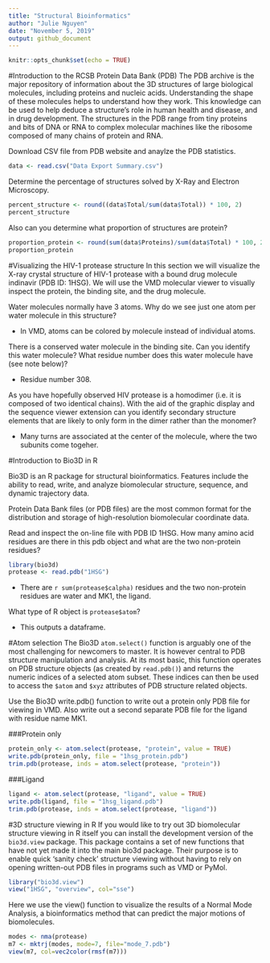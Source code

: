 ```yaml
---
title: "Structural Bioinformatics"
author: "Julie Nguyen"
date: "November 5, 2019"
output: github_document
---
```


```r
knitr::opts_chunk$set(echo = TRUE)
```

#Introduction to the RCSB Protein Data Bank (PDB)
The PDB archive is the major repository of information about the 3D structures of large
biological molecules, including proteins and nucleic acids. Understanding the shape of these
molecules helps to understand how they work. This knowledge can be used to help deduce a
structure's role in human health and disease, and in drug development. The structures in the
PDB range from tiny proteins and bits of DNA or RNA to complex molecular machines like the
ribosome composed of many chains of protein and RNA. 

Download CSV file from PDB website and anaylze the PDB statistics.
```r
data <- read.csv("Data Export Summary.csv")
```

Determine the percentage of structures solved by X-Ray and Electron Microscopy.
```r
percent_structure <- round((data$Total/sum(data$Total)) * 100, 2)
percent_structure
```

Also can you determine what proportion of structures are protein?
```r
proportion_protein <- round(sum(data$Proteins)/sum(data$Total) * 100, 2)
proportion_protein
```

#Visualizing the HIV-1 protease structure
In this section we will visualize the X-ray crystal structure of HIV-1 protease with a bound drug molecule indinavir (PDB ID: 1HSG). We will use the VMD molecular viewer to visually inspect the protein, the binding site, and the drug molecule.

Water molecules normally have 3 atoms. Why do we see just one atom per water molecule
in this structure?

* In VMD, atoms can be colored by molecule instead of individual atoms.

There is a conserved water molecule in the binding site. Can you identify this water
molecule? What residue number does this water molecule have (see note below)?

* Residue number 308.

As you have hopefully observed HIV protease is a homodimer (i.e. it is composed of two
identical chains). With the aid of the graphic display and the sequence viewer extension can you identify secondary structure elements that are likely to only form in the dimer rather than the monomer?

* Many turns are associated at the center of the molecule, where the two subunits come togeher.

#Introduction to Bio3D in R

Bio3D is an R package for structural bioinformatics. Features include the ability to read, write, and analyze biomolecular structure, sequence, and dynamic trajectory data.

Protein Data Bank files (or PDB files) are the most common format for the distribution and
storage of high-resolution biomolecular coordinate data.

Read and inspect the on-line file with PDB ID 1HSG. How many amino acid residues are there in this pdb object and what are the two non-protein residues?
```r
library(bio3d)
protease <- read.pdb("1HSG")

```

* There are `r sum(protease$calpha)` residues and the two non-protein residues are water and MK1, the ligand.

What type of R object is `protease$atom`?

* This outputs a dataframe.

#Atom selection
The Bio3D `atom.select()` function is arguably one of the most challenging for newcomers to
master. It is however central to PDB structure manipulation and analysis. At its most basic, this function operates on PDB structure objects (as created by `read.pdb()`) and returns the numeric indices of a selected atom subset. These indices can then be used to access the `$atom` and `$xyz` attributes of PDB structure related objects.

Use the Bio3D write.pdb() function to write out a protein only PDB file for viewing in
VMD. Also write out a second separate PDB file for the ligand with residue name MK1.

###Protein only
```r
protein_only <- atom.select(protease, "protein", value = TRUE)
write.pdb(protein_only, file = "1hsg_protein.pdb")
trim.pdb(protease, inds = atom.select(protease, "protein"))
```

###Ligand
```r
ligand <- atom.select(protease, "ligand", value = TRUE)
write.pdb(ligand, file = "1hsg_ligand.pdb")
trim.pdb(protease, inds = atom.select(protease, "ligand"))
```

#3D structure viewing in R
If you would like to try out 3D biomolecular structure viewing in R itself you can install the development version of the `bio3d.view` package. This package contains a set of new functions that have not yet made it into the main bio3d package. Their purpose is to enable quick 'sanity check' structure viewing without having to rely on opening written-out PDB files in programs such as VMD or PyMol.
```r
library("bio3d.view")
view("1HSG", "overview", col="sse")
```

Here we use the view() function to visualize the results of a Normal Mode Analysis, a bioinformatics method that can predict the major motions of biomolecules.
```r
modes <- nma(protease)
m7 <- mktrj(modes, mode=7, file="mode_7.pdb")
view(m7, col=vec2color(rmsf(m7)))
```